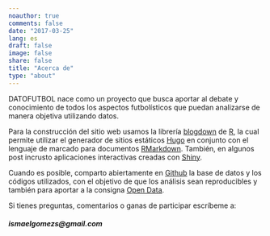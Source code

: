 ```yaml
---
noauthor: true
comments: false
date: "2017-03-25"
lang: es
draft: false
image: false
share: false
title: "Acerca de"
type: "about"
---
```


DATOFUTBOL nace como un proyecto que busca aportar al debate y conocimiento de todos los aspectos futbolísticos que puedan analizarse de manera objetiva utilizando datos.

Para la construcción del sitio web usamos la librería [blogdown](https://github.com/rstudio/blogdown) de [R](https://www.r-project.org), la cual permite utilizar el generador de sitios estáticos [Hugo](https://gohugo.io) en conjunto con el lenguaje de marcado para documentos [RMarkdown](http://rmarkdown.rstudio.com).
También, en algunos post incrusto aplicaciones interactivas creadas con [Shiny](http://shiny.rstudio.com).

Cuando es posible, comparto abiertamente en [Github](https://github.com/Bustami/DatoFutbol) la base de datos y los códigos utilizados, con el objetivo de que los análisis sean reproducibles y también para aportar a la consigna [Open Data](https://en.wikipedia.org/wiki/Open_data).

Si tienes preguntas, comentarios o ganas de participar escríbeme a:
  
##### ismaelgomezs@gmail.com
